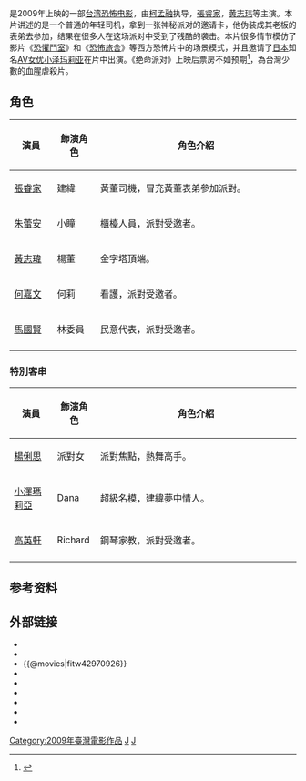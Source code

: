 {{Infobox film
| name           = 绝命派对
| original_name  = ''Invitation Only''
| image          = 
| alt            = 
| caption        = 
| director       = [[柯孟融|柯孟融]]
| producer       = [[叶育萍|叶育萍]]<br>Maxx Tsai
| producer_2     = 蔡勝哲
| writer         = [[松音|松音]]<br>[[林家华|林家华]]
| story          = 王傳宗<br>陳正道
| starring       = [[張睿家|張睿家]]<br>[[黄志玮|黄志玮]]<br>[[朱蕾安|朱蕾安]]<br>[[小泽玛利亚|小泽玛利亚]]
| music          = Cody Westheimer<br>沈天立
| cinematography = 袁建維
| editing        = 柯孟融<br>魏至寧
| studio         = 三和娛樂國際有限公司
| distributor    = 三和娛樂國際有限公司<br>[[华纳兄弟|华纳兄弟]]
| released       = {{Film date|2009|4|17|臺灣|2009|6|18|香港|2009|10|1|新加坡}}
| runtime        = 95分钟
| country        = {{台灣電影產地}}
| language       = 國語 <br> 英语
| budget         = 
| gross          = [[新台幣|新台幣]]634萬元
| imdb_id        = tt1229821
}}
{{engname|《绝命派对》|Invitation Only}}是2009年上映的一部[[台湾|台湾]][[恐怖电影|恐怖电影]]，由[[柯孟融|柯孟融]]执导，[[張睿家|張睿家]]，[[黄志玮|黄志玮]]等主演。本片讲述的是一个普通的年轻司机，拿到一张神秘派对的邀请卡，他伪装成其老板的表弟去参加，结果在很多人在这场派对中受到了残酷的袭击。本片很多情节模仿了影片《[[恐懼鬥室|恐懼鬥室]]》和《[[恐怖旅舍|恐怖旅舍]]》等西方恐怖片中的场景模式，并且邀请了[[日本|日本]]知名[[AV女优|AV女优]][[小泽玛莉亚|小泽玛莉亚]]在片中出演。《绝命派对》上映后票房不如预期<ref>{{cite web | language = zh-cn | publisher = 新浪娱乐 | title = 《绝命派对》票房不佳 小泽玛莉亚AV牌失灵(图) | url = http://ent.sina.com.cn/m/c/2009-04-24/09282489019.shtml | date = 2009-04-24 | accessdate = 2012-01-20 | archive-date = 2009-04-28 | archive-url = https://web.archive.org/web/20090428090226/http://ent.sina.com.cn/m/c/2009-04-24/09282489019.shtml | dead-url = no }}</ref>，為台灣少數的血腥虐殺片。

== 角色 ==
{| class="wikitable" style="width:70%;text-align:center"
!width=15%|演員||width=15%|飾演角色||角色介紹
|-
|[[張睿家|張睿家]]||建緯||align=left|黃董司機，冒充黃董表弟參加派對。
|-
|[[朱蕾安|朱蕾安]]||小瞳||align=left|櫃檯人員，派對受邀者。
|- 
|[[黃志瑋|黃志瑋]]||楊董||align=left|金字塔頂端。
|-
|[[何嘉文|何嘉文]]||何莉||align=left|看護，派對受邀者。
|-
|[[馬國賢|馬國賢]]||林委員||align=left|民意代表，派對受邀者。
|-
|}

=== 特別客串 ===
{| class="wikitable" style="width:70%;text-align:center"
!width=15%|演員||width=15%|飾演角色||角色介紹
|-
|[[楊俐思|楊俐思]]{{lang|en|Liz}}||派對女|| align=left|派對焦點，熱舞高手。
|-
|[[小澤マリア|小澤瑪莉亞]]||Dana||align=left|超級名模，建緯夢中情人。
|-
|[[高英軒|高英軒]]||Richard||align=left|鋼琴家教，派對受邀者。
|-

|}

==参考资料==
{{reflist}}
==外部链接==
*{{Yahoomovie id|2990}}
*{{MSN movie|876}}
*{{@movies|fitw42970926}}
*{{douban}}
*{{Mtime|82237}}
*{{Amg movie|507393}}
*{{rotten-tomatoes|jue_ming_pai_dui}}
*{{hkmdb title|13605}}
*{{imdb title|1229821}}

[[Category:2009年臺灣電影作品|Category:2009年臺灣電影作品]]
[[Category:2000年代恐怖片|J]]
[[Category:華語電影|J]]